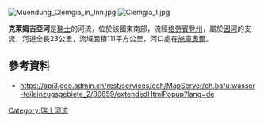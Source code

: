{{Coord|46.78972|N|10.29412|E|display=title}}
[[Image:Muendung_Clemgia_in_Inn.jpg|right]]
[[Image:Clemgia_1.jpg|right]]

'''克萊姆吉亞河'''是[[瑞士|瑞士]]的河流，位於該國東南部，流經[[格勞賓登州|格勞賓登州]]，屬於[[因河|因河]]的支流，河道全長23公里，流域面積111平方公里，河口處在[[施庫奧爾|施庫奧爾]]。

==參考資料==
* https://api3.geo.admin.ch/rest/services/ech/MapServer/ch.bafu.wasser-teileinzugsgebiete_2/86659/extendedHtmlPopup?lang=de

{{Switzerland-geo-stub}}
[[Category:瑞士河流|Category:瑞士河流]]